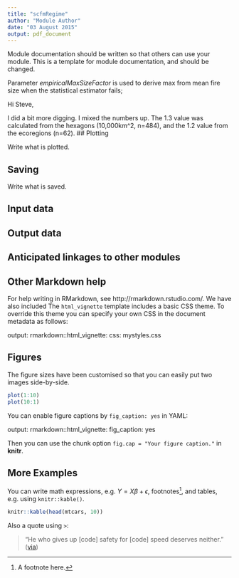 ```yaml
---
title: "scfmRegime"
author: "Module Author"
date: "03 August 2015"
output: pdf_document
---
```


Module documentation should be written so that others can use your module.
This is a template for module documentation, and should be changed.

Parameter _empiricalMaxSizeFactor_ is used to derive max from mean fire size when the statistical estimator fails; 

Hi Steve,

I did a bit more digging. I mixed the numbers up. The 1.3 value was calculated from the hexagons (10,000km^2, n=484), and the 1.2 value from the ecoregions (n=62). 
## Plotting

Write what is plotted.

## Saving

Write what is saved.

## Input data

## Output data

## Anticipated linkages to other modules

## Other Markdown help
For help writing in RMarkdown, see http://rmarkdown.rstudio.com/. We have also included
The `html_vignette` template includes a basic CSS theme. To override this theme you can specify your own CSS in the document metadata as follows:

output:
rmarkdown::html_vignette:
css: mystyles.css

## Figures

The figure sizes have been customised so that you can easily put two images side-by-side.

```r
plot(1:10)
plot(10:1)
```

You can enable figure captions by `fig_caption: yes` in YAML:

output:
rmarkdown::html_vignette:
fig_caption: yes

Then you can use the chunk option `fig.cap = "Your figure caption."` in **knitr**.

## More Examples

You can write math expressions, e.g. $Y = X\beta + \epsilon$, footnotes^[A footnote here.], and tables, e.g. using `knitr::kable()`.

```r
knitr::kable(head(mtcars, 10))
```

Also a quote using `>`:

> "He who gives up [code] safety for [code] speed deserves neither."
([via](https://twitter.com/hadleywickham/status/504368538874703872))

